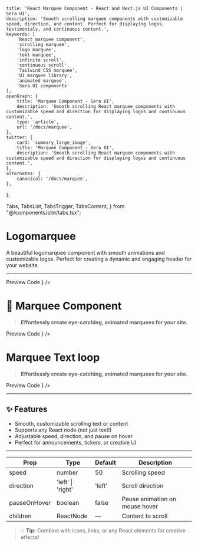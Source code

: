     title: 'React Marquee Component - React and Next.js UI Components | Sera UI',
    description: 'Smooth scrolling marquee components with customizable speed, direction, and content. Perfect for displaying logos, testimonials, and continuous content.',
    keywords: [
        'React marquee component',
        'scrolling marquee',
        'logo marquee',
        'text marquee',
        'infinite scroll',
        'continuous scroll',
        'Tailwind CSS marquee',
        'UI marquee library',
        'animated marquee',
        'Sera UI components'
    ],
    openGraph: {
        title: 'Marquee Component - Sera UI',
        description: 'Smooth scrolling React marquee components with customizable speed and direction for displaying logos and continuous content.',
        type: 'article',
        url: '/docs/marquee',
    },
    twitter: {
        card: 'summary_large_image',
        title: 'Marquee Component - Sera UI',
        description: 'Smooth scrolling React marquee components with customizable speed and direction for displaying logos and continuous content.',
    },
    alternates: {
        canonical: '/docs/marquee',
    },
};

  Tabs,
  TabsList,
  TabsTrigger,
  TabsContent,
} from "@/components/site/tabs.tsx";



# Logomarquee <AI dir="left"/>
A beautiful logomarquee component with smooth animations and customizable logos. Perfect for creating a dynamic and engaging header for your website.

---


<Tabs defaultValue="preview" className="">
  <TabsList>
    <TabsTrigger value="preview">Preview</TabsTrigger>
    <TabsTrigger value="code">Code</TabsTrigger>
  </TabsList>
  <TabsContent value="preview">
    <ComponentRenderer component={<Logomarquee />} />
  </TabsContent>
  <TabsContent value="code">
    <CodeBlock filePath="src/app/docs/marquee/logomarquee.tsx" />
  </TabsContent>
</Tabs>



# 🏁 Marquee Component

> **Effortlessly create eye-catching, animated marquees for your site.**

<Tabs defaultValue="preview" className="">
  <TabsList>
    <TabsTrigger value="preview">Preview</TabsTrigger>
    <TabsTrigger value="code">Code</TabsTrigger>
  </TabsList>
  <TabsContent value="preview">
    <ComponentRenderer component={<MarqueeView />} />
  </TabsContent>
  <TabsContent value="code">
    <CodeBlock filePath="src/app/docs/marquee/marquee.tsx" />
  </TabsContent>
</Tabs>

# Marquee Text loop
> **Effortlessly create eye-catching, animated marquees for your site.**

<Tabs defaultValue="preview" className="">
  <TabsList>
    <TabsTrigger value="preview">Preview</TabsTrigger>
    <TabsTrigger value="code">Code</TabsTrigger>
  </TabsList>
  <TabsContent value="preview">
    <ComponentRenderer component={<MarqueeTextView />} />
  </TabsContent>
  <TabsContent value="code">
    <CodeBlock filePath="src/app/docs/marquee/marqueeText.tsx" />
  </TabsContent>
</Tabs>

---

## ✨ Features
- Smooth, customizable scrolling text or content
- Supports any React node (not just text!)
- Adjustable speed, direction, and pause on hover
- Perfect for announcements, tickers, or creative UI


---

<div className="overflow-x-auto mt-6">
  <table className="min-w-full text-left text-sm border border-gray-700 bg-[#0F172B] text-white">
    <thead className="bg-gray-800 text-white">
      <tr>
        <th className="px-4 py-3 border-b border-gray-700">Prop</th>
        <th className="px-4 py-3 border-b border-gray-700">Type</th>
        <th className="px-4 py-3 border-b border-gray-700">Default</th>
        <th className="px-4 py-3 border-b border-gray-700">Description</th>
      </tr>
    </thead>
    <tbody className="divide-y divide-gray-700">
      <tr>
        <td className="px-4 py-2">speed</td>
        <td className="px-4 py-2">number</td>
        <td className="px-4 py-2">50</td>
        <td className="px-4 py-2">Scrolling speed</td>
      </tr>
      <tr>
        <td className="px-4 py-2">direction</td>
        <td className="px-4 py-2">'left' | 'right'</td>
        <td className="px-4 py-2">'left'</td>
        <td className="px-4 py-2">Scroll direction</td>
      </tr>
      <tr>
        <td className="px-4 py-2">pauseOnHover</td>
        <td className="px-4 py-2">boolean</td>
        <td className="px-4 py-2">false</td>
        <td className="px-4 py-2">Pause animation on mouse hover</td>
      </tr>
      <tr>
        <td className="px-4 py-2">children</td>
        <td className="px-4 py-2">ReactNode</td>
        <td className="px-4 py-2">—</td>
        <td className="px-4 py-2">Content to scroll</td>
      </tr>
    </tbody>
  </table>
</div>


> 💡 **Tip:** Combine with icons, links, or any React elements for creative effects!
